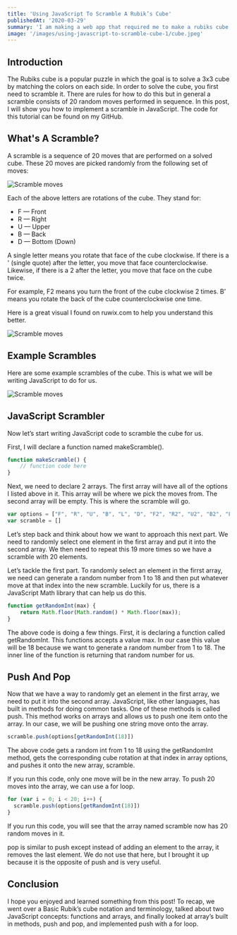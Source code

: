 ```yaml
---
title: 'Using JavaScript To Scramble A Rubik’s Cube'
publishedAt: '2020-03-29'
summary: 'I am making a web app that required me to make a rubiks cube scramble. I will show you how to implement this algorithm in JavaScript.'
image: '/images/using-javascript-to-scramble-cube-1/cube.jpeg'
---
```


## Introduction

The Rubiks cube is a popular puzzle in which the goal is to solve a 3x3 cube by matching the colors on each side. In order to solve the cube, you first need to scramble it. There are rules for how to do this but in general a scramble consists of 20 random moves performed in sequence. In this post, I will show you how to implement a scramble in JavaScript. The code for this tutorial can be found on my GitHub.

## What's A Scramble?

A scramble is a sequence of 20 moves that are performed on a solved cube. These 20 moves are picked randomly from the following set of moves:

![Scramble moves](/images/using-javascript-to-scramble-cube-1/2.png)

Each of the above letters are rotations of the cube. They stand for:

- F — Front
- R — Right
- U — Upper
- B — Back
- D — Bottom (Down)

A single letter means you rotate that face of the cube clockwise. If there is a ' (single quote) after the letter, you move that face counterclockwise. Likewise, if there is a 2 after the letter, you move that face on the cube twice.

For example, F2 means you turn the front of the cube clockwise 2 times. B’ means you rotate the back of the cube counterclockwise one time.

Here is a great visual I found on ruwix.com to help you understand this better.

![Scramble moves](/images/using-javascript-to-scramble-cube-1/1.png)

## Example Scrambles

Here are some example scrambles of the cube. This is what we will be writing JavaScript to do for us.

![Scramble moves](/images/using-javascript-to-scramble-cube-1/3.png)  

## JavaScript Scrambler

Now let’s start writing JavaScript code to scramble the cube for us.

First, I will declare a function named makeScramble().

```javascript:main.js
function makeScramble() {
    // function code here
}
```

Next, we need to declare 2 arrays. The first array will have all of the options I listed above in it. This array will be where we pick the moves from. The second array will be empty. This is where the scramble will go.

```javascript
var options = ["F", "R", "U", "B", "L", "D", "F2", "R2", "U2", "B2", "L2", "D2", "F'", "R'", "U'", "B'", "L'", "D'"]
var scramble = []
```

Let’s step back and think about how we want to approach this next part. We need to randomly select one element in the first array and put it into the second array. We then need to repeat this 19 more times so we have a scramble with 20 elements.

Let’s tackle the first part. To randomly select an element in the firrst array, we need can generate a random number from 1 to 18 and then put whatever move at that index into the new scramble. Luckily for us, there is a JavaScript Math library that can help us do this.

```javascript
function getRandomInt(max) {
    return Math.floor(Math.random() * Math.floor(max));
}
```

The above code is doing a few things. First, it is declaring a function called getRandomInt. This functions accepts a value max. In our case this value will be 18 because we want to generate a random number from 1 to 18. The inner line of the function is returning that random number for us.

## Push And Pop

Now that we have a way to randomly get an element in the first array, we need to put it into the second array. JavaScript, like other languages, has built in methods for doing common tasks. One of these methods is called push. This method works on arrays and allows us to push one item onto the array. In our case, we will be pushing one string move onto the array.

```javascript
scramble.push(options[getRandomInt(18)])
```

The above code gets a random int from 1 to 18 using the getRandomInt method, gets the corresponding cube rotation at that index in array options, and pushes it onto the new array, scramble.

If you run this code, only one move will be in the new array. To push 20 moves into the array, we can use a for loop.

```javascript
for (var i = 0; i < 20; i++) {
  scramble.push(options[getRandomInt(18)])
}
```

If you run this code, you will see that the array named scramble now has 20 random moves in it.

pop is similar to push except instead of adding an element to the array, it removes the last element. We do not use that here, but I brought it up because it is the opposite of push and is very useful.

## Conclusion

I hope you enjoyed and learned something from this post! To recap, we went over a Basic Rubik’s cube notation and terminology, talked about two JavaScript concepts: functions and arrays, and finally looked at array’s built in methods, push and pop, and implemented push with a for loop.